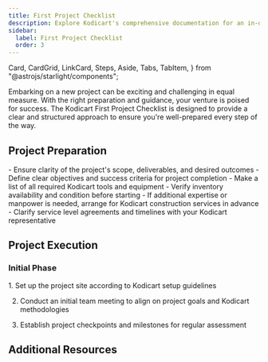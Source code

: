 ```yaml
---
title: First Project Checklist
description: Explore Kodicart's comprehensive documentation for an in-depth look at our premium tools and construction services. 
sidebar:
  label: First Project Checklist
  order: 3
---
```

  Card,
  CardGrid,
  LinkCard,
  Steps,
  Aside,
  Tabs,
  TabItem,
} from "@astrojs/starlight/components";

Embarking on a new project can be exciting and challenging in equal measure. With the right preparation and guidance, your venture is poised for success. The Kodicart First Project Checklist is designed to provide a clear and structured approach to ensure you're well-prepared every step of the way.

## Project Preparation

<CardGrid>
  <Card title="Scope and Objectives">
    - Ensure clarity of the project's scope, deliverables, and desired outcomes
    - Define clear objectives and success criteria for project completion
  </Card>
  <Card title="Tools and Equipment">
    - Make a list of all required Kodicart tools and equipment
    - Verify inventory availability and condition before starting
  </Card>
  <Card title="Arranging Services">
    - If additional expertise or manpower is needed, arrange for Kodicart construction services in advance
    - Clarify service level agreements and timelines with your Kodicart representative
  </Card>
</CardGrid>

## Project Execution
### Initial Phase
<Steps>
1. Set up the project site according to Kodicart setup guidelines

2. Conduct an initial team meeting to align on project goals and Kodicart methodologies

3. Establish project checkpoints and milestones for regular assessment
</Steps>


## Additional Resources
<CardGrid>
<LinkCard
  title="Detailed Guides"
  description="Access in-depth documentation and user manuals for Kodicart tools and services."
  href="/guides/getting-started"
/>
<LinkCard
  title="Support Contacts"
  description="Keep handy the contact details for Kodicart support, available for assistance throughout your project."
  href="/guides/getting-started"
/>
<LinkCard
  title="Advanced Learning"
  description="Explore further educational resources provided by Kodicart to refine your skills and knowledge base."
  href="/guides/getting-started"
/>
</CardGrid>